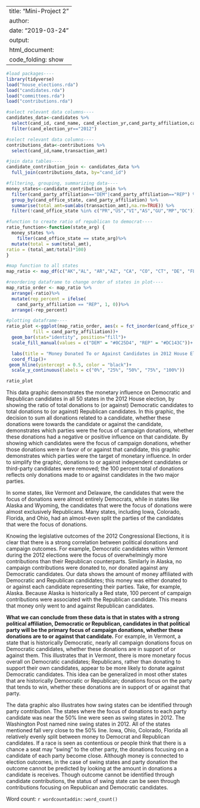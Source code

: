 
---
title: "Mini-Project 2"
author: 
date: "2019-03-24"
output: 
  html_document:
    code_folding: show
---


```r
#load packages----
library(tidyverse)
load("house_elections.rda")
load("candidates.rda")
load("committees.rda")
load("contributions.rda")
```

```r
#select relevant data columns----
candidates_data<-candidates %>%
  select(cand_id, cand_name, cand_election_yr,cand_party_affiliation,cand_office_state) %>%
  filter(cand_election_yr=="2012")
```


```r
#select relevant data columns---- 
contributions_data<-contributions %>%
  select(cand_id,name,transaction_amt)
```


```r
#join data tables----
candidate_contribution_join <- candidates_data %>%
  full_join(contributions_data, by="cand_id") 

```



```r
#filtering, grouping, summarizing data----
money_states<-candidate_contribution_join %>%
  filter(cand_party_affiliation=="DEM"|cand_party_affiliation=="REP") %>%
  group_by(cand_office_state, cand_party_affiliation) %>%
  summarise(total_amt=sum(abs(transaction_amt),na.rm=TRUE)) %>%
  filter(!cand_office_state %in% c("PR","US","VI","AS","GU","MP","DC"))
```


```r
#function to create ratio of republican to democrat----
ratio_function<-function(state_arg) {
  money_states %>%
    filter(cand_office_state == state_arg)%>%
  mutate(total = sum(total_amt),
ratio = (total_amt/total)*100)
}

#map function to all states
map_ratio <- map_df(c("AK","AL", "AR","AZ", "CA", "CO", "CT", "DE", "FL", "GA", "HI", "IA", "ID", "IL", "IN", "KS", "KY", "LA", "MA", "MD", "ME", "MI", "MN", "MO", "MS", "MT", "NC", "ND", "NE", "NH", "NJ", "NM", "NV", "NY", "OH", "OK", "OR", "PA", "RI", "SC", "SD", "TN", "TX", "UT", "VA", "VT", "WA", "WI", "WV", "WY"),ratio_function)
```


```r
#reordering dataframe to change order of states in plot----
map_ratio_order <- map_ratio %>%
  arrange(-ratio)%>%
  mutate(rep_percent = ifelse(
    cand_party_affiliation == "REP", 1, 0))%>%
  arrange(-rep_percent)
```


```r
#plotting dataframe----
ratio_plot <-ggplot(map_ratio_order, aes(x = fct_inorder(cand_office_state), y = ratio, 
          fill = cand_party_affiliation))+
  geom_bar(stat="identity", position="fill")+
  scale_fill_manual(values = c("DEM" = "#0C25D4", "REP" = "#DC143C"))+

  labs(title = "Money Donated To or Against Candidates in 2012 House Election", subtitle = "Organized by State and Candidate's Party", x= "State", y="Percent of Donations by Candidate's Party", fill="Party Affiliation")+
  coord_flip()+
 geom_hline(yintercept = 0.5, color = "black")+
  scale_y_continuous(labels = c("0%", "25%", "50%", "75%", "100%"))

ratio_plot
```

This data graphic demonstrates the monetary influence on Democratic and Republican candidates in all 50 states in the 2012 House election, by showing the ratio of total donations to (or against) Democratic candidates to total donations to (or against) Republican candidates. In this graphic, the decision to sum all donations related to a candidate, whether these donations were towards the candidate or against the candidate, demonstrates which parties were the focus of campaign donations, whether these donations had a negative or positive influence on that candidate. By showing which candidates were the focus of campaign donations, whether those donations were in favor of or against that candidate, this graphic demonstrates which parties were the target of monetary influence. In order to simplify the graphic, donations to or against independent candidates or third-party candidates were removed; the 100 percent total of donations reflects only donations made to or against candidates in the two major parties.

 In some states, like Vermont and Delaware, the candidates that were the focus of donations were almost entirely Democrats, while in states like Alaska and Wyoming, the candidates that were the focus of donations were almost exclusively Republicans. Many states, including Iowa, Colorado, Florida, and Ohio, had an almost-even split the parties of the candidates that were the focus of donations.

Knowing the legislative outcomes of the 2012 Congressional Elections, it is clear that there is a strong correlation between political donations and campaign outcomes. For example, Democratic candidates within Vermont during the 2012 elections were the focus of overwhelmingly more contributions than their Republican counterparts. Similarly in Alaska, no campaign contributions were donated to, nor donated against any Democratic candidates. Our data shows the amount of money affiliated with Democratic and Republican candidates; this money was either donated to or against each candidate representing their parties. Take, for example, Alaska. Because Alaska is historically a Red state, 100 percent of campaign contributions were associated with the Republican candidate. This means that money only went to and against Republican candidates. 

**What we can conclude from these data is that in states with a strong political affiliation, Democratic or Republican, candidates in that political party will be the primary focus of campaign donations, whether these donations are to or against that candidate.** For example, in Vermont, a state that is historically Democratic, nearly all campaign donations focus on Democratic candidates, whether these donations are in support of or against them. This illustrates that in Vermont, there is more monetary focus overall on Democratic candidates; Republicans, rather than donating to support their own candidates, appear to be more likely to donate against Democratic candidates. This idea can be generalized in most other states that are historically Democratic or Republican; donations focus on the party that tends to win, whether these donations are in support of or against that party.

The data graphic also illustrates how swing states can be identified through party contribution. The states where the focus of donations to each party candidate was near the 50% line were seen as swing states in 2012. The Washington Post named nine swing states in 2012. All of the states mentioned fall very close to the 50% line. Iowa, Ohio, Colorado, Florida all relatively evenly split between money to Democrat and Republican candidates. If a race is seen as contentious or people think that there is a chance a seat may “swing” to the other party, the donations focusing on a candidate of each party become close. Although money is connected to election outcomes, in the case of swing states and party donation the outcome cannot be predicted by looking at the amount in donations a candidate is receives. Though outcome cannot be identified through candidate contributions, the status of swing state can be seen through contributions focusing on Republican and Democratic candidates. 

Word count: `r wordcountaddin::word_count()`